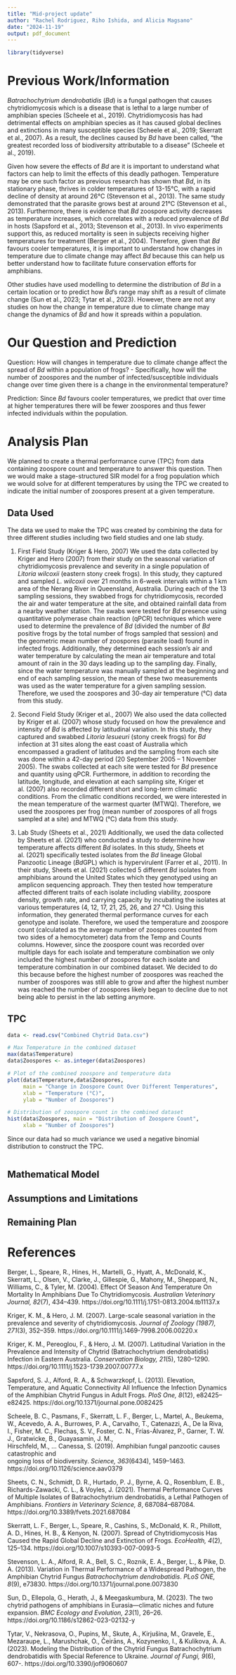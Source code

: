 ---
title: "Mid-project update"
author: "Rachel Rodriguez, Riho Ishida, and Alicia Magsano"
date: "2024-11-19"
output: pdf_document
---

```{r}
library(tidyverse)
```

# Previous Work/Information

*Batrachochytrium dendrobatidis* (*Bd*) is a fungal pathogen that causes chytridiomycosis which is a disease that is lethal to a large number of amphibian species (Scheele et al., 2019). Chytridiomycosis has had detrimental effects on amphibian species as it has caused global declines and extinctions in many susceptible species (Scheele et al., 2019; Skerratt et al., 2007). As a result, the declines caused by *Bd* have been called, "the greatest recorded loss of biodiversity attributable to a disease" (Scheele et al., 2019). 

Given how severe the effects of *Bd* are it is important to understand what factors can help to limit the effects of this deadly pathogen. Temperature may be one such factor as previous research has shown that *Bd*, in its stationary phase, thrives in colder temperatures of 13-15°C, with a rapid decline of density at around 26°C (Stevenson et al., 2013). The same study demonstrated that the parasite grows best at around 21°C (Stevenson et al., 2013). Furthermore, there is evidence that *Bd* zoospore activity decreases as temperature increases, which correlates with a reduced prevalence of *Bd* in hosts (Sapsford et al., 2013; Stevenson et al., 2013). In vivo experiments support this, as reduced mortality is seen in subjects receiving higher temperatures for treatment (Berger et al., 2004). Therefore, given that *Bd* favours cooler temperatures, it is important to understand how changes in temperature due to climate change may affect *Bd* because this can help us better understand how to facilitate future conservation efforts for amphibians. 

Other studies have used modelling to determine the distribution of *Bd* in a certain location or to predict how *Bd*'s range may shift as a result of climate change (Sun et al., 2023; Tytar et al., 2023). However, there are not any studies on how the change in temperature due to climate change may change the dynamics of *Bd* and how it spreads within a population. 

# Our Question and Prediction

Question: How will changes in temperature due to climate change affect the spread of *Bd* within a population of frogs? 
- Specifically, how will the number of zoospores and the number of infected/susceptible individuals change over time given there is a change in the environmental temperature? 

Prediction: Since *Bd* favours cooler temperatures, we predict that over time at higher temperatures there will be fewer zoospores and thus fewer infected individuals within the population. 

# Analysis Plan

We planned to create a thermal performance curve (TPC) from data containing zoospore count and temperature to answer this question. Then we would make a stage-structured SIR model for a frog population which we would solve for at different temperatures by using the TPC we created to indicate the initial number of zoospores present at a given temperature. 

## Data Used

The data we used to make the TPC was created by combining the data for three different studies including two field studies and one lab study.

1. First Field Study (Kriger & Hero, 2007)
We used the data collected by Kriger and Hero (2007) from their study on the seasonal variation of chytridiomycosis prevalence and severity in a single population of *Litoria wilcoxii* (eastern stony creek frogs). In this study, they captured and sampled *L. wilcoxii* over 21 months in 6-week intervals within a 1 km area of the Nerang River in Queensland, Australia. During each of the 13 sampling sessions, they swabbed frogs for chytridiomycosis, recorded the air and water temperature at the site, and obtained rainfall data from a nearby weather station. The swabs were tested for *Bd* presence using quantitative polymerase chain reaction (qPCR) techniques which were used to determine the prevalence of *Bd* (divided the number of *Bd* positive frogs by the total number of frogs sampled that session) and the geometric mean number of zoospores (parasite load) found in infected frogs. Additionally, they determined each session's air and water temperature by calculating the mean air temperature and total amount of rain in the 30 days leading up to the sampling day. Finally, since the water temperature was manually sampled at the beginning and end of each sampling session, the mean of these two measurements was used as the water temperature for a given sampling session. Therefore, we used the zoospores and 30-day air temperature (°C) data from this study. 

2. Second Field Study (Kriger et al., 2007)
We also used the data collected by Kriger et al. (2007) whose study focused on how the prevalence and intensity of *Bd* is affected by latitudinal variation. In this study, they captured and swabbed *Litoria lesueuri* (stony creek frogs) for *Bd* infection at 31 sites along the east coast of Australia which encompassed a gradient of latitudes and the sampling from each site was done within a 42-day period (20 September 2005 – 1 November 2005). The swabs collected at each site were tested for *Bd* presence and quantity using qPCR. Furthermore, in addition to recording the latitude, longitude, and elevation at each sampling site, Kriger et al. (2007) also recorded different short and long-term climatic conditions. From the climatic conditions recorded, we were interested in the mean temperature of the warmest quarter (MTWQ). Therefore, we used the zoospores per frog (mean number of zoospores of all frogs sampled at a site) and MTWQ (°C) data from this study. 

3. Lab Study (Sheets et al., 2021)
Additionally, we used the data collected by Sheets et al. (2021) who conducted a study to determine how temperature affects different *Bd* isolates. In this study, Sheets et al. (2021) specifically tested isolates from the *Bd* lineage Global Panzootic Lineage (*Bd*GPL) which is hypervirulent (Farrer et al., 2011). In their study, Sheets et al. (2021) collected 5 different *Bd* isolates from amphibians around the United States which they genotyped using an amplicon sequencing approach. They then tested how temperature affected different traits of each isolate including viability, zoospore density, growth rate, and carrying capacity by incubating the isolates at various temperatures (4, 12, 17, 21, 25, 26, and 27 °C). Using this information, they generated thermal performance curves for each genotype and isolate. Therefore, we used the temperature and zoospore count (calculated as the average number of zoospores counted from two sides of a hemocytometer) data from the Temp and Counts columns. However, since the zoospore count was recorded over multiple days for each isolate and temperature combination we only included the highest number of zoospores for each isolate and temperature combination in our combined dataset. We decided to do this because before the highest number of zoospores was reached the number of zoospores was still able to grow and after the highest number was reached the number of zoospores likely began to decline due to not being able to persist in the lab setting anymore. 

## TPC

```{r}
data <- read.csv("Combined Chytrid Data.csv") 

# Max Temperature in the combined dataset
max(data$Temperature)
data$Zoospores <- as.integer(data$Zoospores)

# Plot of the combined zoospore and temperature data
plot(data$Temperature,data$Zoospores, 
     main = "Change in Zoospore Count Over Different Temperatures", 
     xlab = "Temperature (°C)",
     ylab = "Number of Zoospores")

# Distribution of zoospore count in the combined dataset 
hist(data$Zoospores, main = "Distribution of Zoospore Count", 
     xlab = "Number of Zoospores")
```

Since our data had so much variance we used a negative binomial distribution to construct the TPC. 

```{r}

```


## Mathematical Model



## Assumptions and Limitations



## Remaining Plan 



# References 

Berger, L., Speare, R., Hines, H., Martelli, G., Hyatt, A., McDonald, K., Skerratt, L., Olsen, 
  V., Clarke, J., Gillespie, G., Mahony, M., Sheppard, N., Williams, C., & Tyler, M. (2004). 
  Effect Of Season And Temperature On Mortality In Amphibians Due To Chytridiomycosis. 
  *Australian Veterinary Journal, 82*(7), 434–439. 
  https://doi.org/10.1111/j.1751-0813.2004.tb11137.x

Kriger, K. M., & Hero, J. M. (2007). Large-scale seasonal variation in the prevalence and 
  severity of chytridiomycosis. *Journal of Zoology (1987), 271*(3), 352–359. 
  https://doi.org/10.1111/j.1469-7998.2006.00220.x

Kriger, K. M., Pereoglou, F., & Hero, J. M. (2007). Latitudinal Variation in the Prevalence and 
  Intensity of Chytrid (Batrachochytrium dendrobatidis) Infection in Eastern Australia. 
  *Conservation Biology, 21*(5), 1280–1290. https://doi.org/10.1111/j.1523-1739.2007.00777.x

Sapsford, S. J., Alford, R. A., & Schwarzkopf, L. (2013). Elevation, Temperature, and Aquatic 
  Connectivity All Influence the Infection Dynamics of the Amphibian Chytrid Fungus in Adult 
  Frogs. *PloS One, 8*(12), e82425–e82425. https://doi.org/10.1371/journal.pone.0082425

Scheele, B. C., Pasmans, F., Skerratt, L. F., Berger, L., Martel, A., Beukema, W., Acevedo, A. 
  A., Burrowes, P. A., Carvalho, T., Catenazzi, A., De la Riva, I., Fisher, M. C., Flechas, S. 
  V., Foster, C. N., Frías-Álvarez, P., Garner, T. W. J., Gratwicke, B., Guayasamin, J. M.,   
  Hirschfeld, M., … Canessa, S. (2019). Amphibian fungal panzootic causes catastrophic and    
  ongoing loss of biodiversity. *Science, 363*(6434), 1459–1463. 
  https://doi.org/10.1126/science.aav0379

Sheets, C. N., Schmidt, D. R., Hurtado, P. J., Byrne, A. Q., Rosenblum, E. B., 
  Richards-Zawacki, C. L., & Voyles, J. (2021). Thermal Performance Curves of Multiple Isolates
  of Batrachochytrium dendrobatidis, a Lethal Pathogen of Amphibians. *Frontiers in Veterinary*
  *Science, 8*, 687084–687084. https://doi.org/10.3389/fvets.2021.687084

Skerratt, L. F., Berger, L., Speare, R., Cashins, S., McDonald, K. R., Phillott, A. D., Hines, 
  H. B., & Kenyon, N. (2007). Spread of Chytridiomycosis Has Caused the Rapid Global Decline 
  and Extinction of Frogs. *EcoHealth, 4*(2), 125–134. 
  https://doi.org/10.1007/s10393-007-0093-5

Stevenson, L. A., Alford, R. A., Bell, S. C., Roznik, E. A., Berger, L., & Pike, D. A. (2013). 
  Variation in Thermal Performance of a Widespread Pathogen, the Amphibian Chytrid Fungus 
  *Batrachochytrium dendrobatidis*. *PLoS ONE, 8*(9), e73830. 
  https://doi.org/10.1371/journal.pone.0073830

Sun, D., Ellepola, G., Herath, J., & Meegaskumbura, M. (2023). The two chytrid pathogens of 
  amphibians in Eurasia—climatic niches and future expansion. *BMC Ecology and Evolution,* 
  *23*(1), 26–26. https://doi.org/10.1186/s12862-023-02132-y

Tytar, V., Nekrasova, O., Pupins, M., Skute, A., Kirjušina, M., Gravele, E., Mezaraupe, L., 
  Marushchak, O., Čeirāns, A., Kozynenko, I., & Kulikova, A. A. (2023). Modeling the 
  Distribution of the Chytrid Fungus Batrachochytrium dendrobatidis with Special Reference to 
  Ukraine. *Journal of Fungi, 9*(6), 607-. https://doi.org/10.3390/jof9060607







